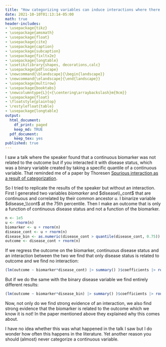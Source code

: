 ```yaml
---
title: "How categorizing variables can induce interactions where there are none"
date: 2021-10-10T01:13:14-05:00
math: true
header-includes:
- \usepackage{tikz}
- \usepackage{amsmath}
- \usepackage{float}
- \usepackage{cite}
- \usepackage{caption}
- \usepackage{subcaption}
- \usepackage{fixltx2e}
- \usepackage{longtable}
- \usetikzlibrary{shapes, decorations,calc}
- \usepackage{pdflscape}
- \newcommand{\blandscape}{\begin{landscape}}
- \newcommand{\elandscape}{\end{landscape}}
- \usepackage{multirow}
- \usepackage{booktabs}
- \newcolumntype{L}{<{\centering\arraybackslash}m{9cm}}
- \usepackage{float}
- \floatstyle{plaintop}
- \restylefloat{table}
- \usepackage{longtable}
output:
  html_document:
    df_print: paged
    keep_md: TRUE
  pdf_document:
    keep_tex: yes
published: true
---
```



I saw a talk where the speaker found that a continuous biomarker was not related to the outcome but if you interacted it with disease status, which was a binary variable created by taking a specific quantile of a continuous variable. That reminded me of a paper by Thoresen [Spurious interaction as a result of categorization](https://bmcmedresmethodol.biomedcentral.com/articles/10.1186/s12874-019-0667-2). 

So I tried to replicate the results of the speaker but without an interaction. First I generated two variables $biomarker$ and $disease\\_cont$ that are continuous and correlated by their common ancestor $u$. I binarize variable $disease_\\cont$ at the 75th percentile. Then I make an outcome that is only a function of continuous disease status and not a function of the biomarker. 

```r
n <- 1e5
u <- rnorm(n)
biomarker <- u + rnorm(n)
disease_cont <- u + rnorm(n)
disease_bin <- as.numeric(disease_cont > quantile(disease_cont, 0.75))
outcome <- disease_cont + rnorm(n)
```

If we regress the outcome on the biomarker, continuous disease status and an interaction between the two we find that only disease status is related to outcome and we find no interaction:

```r
(lm(outcome ~ biomarker*disease_cont) |> summary() )$coefficients |> round(2)
```

But if we do the same with the binary disease variable we find entirely different results: 
```r
(lm(outcome ~ biomarker*disease_bin) |> summary() )$coefficients |> round(2)
```

Now, not only do we find strong evidence of an interaction, we also find strong evidence that the biomarker is related to the outcome which we know it is not! In the paper mentioned above they explained why this comes about.

I have no idea whether this was what happened in the talk I saw but I do wonder how often this happens in the literature. Yet another reason you should (almost) never categorize a continuous variable.